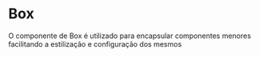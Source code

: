 
<Meta of={BoxStories} />

# Box

O componente de Box é utilizado para encapsular componentes menores facilitando a estilização e configuração dos mesmos

<Canvas of={BoxStories.Example} />
